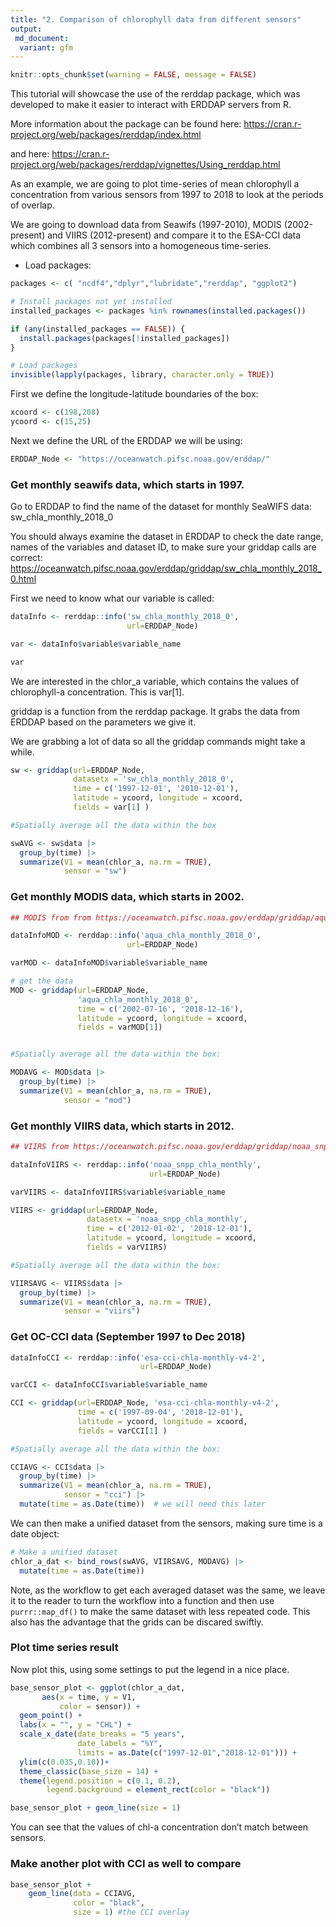 ```yaml
---
title: "2. Comparison of chlorophyll data from different sensors"
output:
 md_document:
  variant: gfm
---
```


```r
knitr::opts_chunk$set(warning = FALSE, message = FALSE) 
```

This tutorial will showcase the use of the rerddap package, which was developed to make it easier to interact with ERDDAP servers from R.

More information about the package can be found here:
[https://cran.r-project.org/web/packages/rerddap/index.html]([https://cran.r-project.org/web/packages/rerddap/index.html)

and here: [https://cran.r-project.org/web/packages/rerddap/vignettes/Using_rerddap.html](https://cran.r-project.org/web/packages/rerddap/vignettes/Using_rerddap.html)


As an example, we are going to plot time-series of mean chlorophyll a concentration from various sensors from 1997 to 2018 to look at the periods of overlap.

  
We are going to download data from Seawifs (1997-2010), MODIS (2002-present) and VIIRS (2012-present) and compare it to the ESA-CCI data which combines all 3 sensors into a homogeneous time-series.


* Load packages:

```r
packages <- c( "ncdf4","dplyr","lubridate","rerddap", "ggplot2")

# Install packages not yet installed
installed_packages <- packages %in% rownames(installed.packages())

if (any(installed_packages == FALSE)) {
  install.packages(packages[!installed_packages])
}

# Load packages 
invisible(lapply(packages, library, character.only = TRUE))

```

First we define the longitude-latitude boundaries of the box:

```r
xcoord <- c(198,208)
ycoord <- c(15,25)
```

Next we define the URL of the ERDDAP we will be using:

```r

ERDDAP_Node <- "https://oceanwatch.pifsc.noaa.gov/erddap/"
```

### Get monthly seawifs data, which starts in 1997.
Go to ERDDAP to find the name of the dataset for monthly SeaWIFS data: sw_chla_monthly_2018_0

You should always examine the dataset in ERDDAP to check the date range, names of the variables and dataset ID, to make sure your griddap calls are correct:
[https://oceanwatch.pifsc.noaa.gov/erddap/griddap/sw_chla_monthly_2018_0.html](https://oceanwatch.pifsc.noaa.gov/erddap/griddap/sw_chla_monthly_2018_0.html)


First we need to know what our variable is called:

```r
dataInfo <- rerddap::info('sw_chla_monthly_2018_0',
                          url=ERDDAP_Node)

var <- dataInfo$variable$variable_name

var
```

We are interested in the chlor_a variable, which contains the values of chlorophyll-a concentration.
This is var[1].

griddap is a function from the rerddap package. It grabs the data from ERDDAP based on the parameters we give it.

We are grabbing a lot of data so all the griddap commands might take a while.

```r
sw <- griddap(url=ERDDAP_Node, 
              datasetx = 'sw_chla_monthly_2018_0', 
              time = c('1997-12-01', '2010-12-01'), 
              latitude = ycoord, longitude = xcoord, 
              fields = var[1] )

#Spatially average all the data within the box

swAVG <- sw$data |>
  group_by(time) |>
  summarize(V1 = mean(chlor_a, na.rm = TRUE),
            sensor = "sw")
```

### Get monthly MODIS data, which starts in 2002.

```r
## MODIS from from https://oceanwatch.pifsc.noaa.gov/erddap/griddap/aqua_chla_monthly_2018_0

dataInfoMOD <- rerddap::info('aqua_chla_monthly_2018_0',
                          url=ERDDAP_Node)

varMOD <- dataInfoMOD$variable$variable_name

# get the data
MOD <- griddap(url=ERDDAP_Node, 
               'aqua_chla_monthly_2018_0', 
               time = c('2002-07-16', '2018-12-16'), 
               latitude = ycoord, longitude = xcoord, 
               fields = varMOD[1])


#Spatially average all the data within the box:

MODAVG <- MOD$data |>
  group_by(time) |>
  summarize(V1 = mean(chlor_a, na.rm = TRUE),
            sensor = "mod")
```

### Get monthly VIIRS data, which starts in 2012.


```r
## VIIRS from https://oceanwatch.pifsc.noaa.gov/erddap/griddap/noaa_snpp_chla_monthly.html

dataInfoVIIRS <- rerddap::info('noaa_snpp_chla_monthly',
                               url=ERDDAP_Node)

varVIIRS <- dataInfoVIIRS$variable$variable_name

VIIRS <- griddap(url=ERDDAP_Node, 
                 datasetx = 'noaa_snpp_chla_monthly', 
                 time = c('2012-01-02', '2018-12-01'), 
                 latitude = ycoord, longitude = xcoord, 
                 fields = varVIIRS)

#Spatially average all the data within the box:

VIIRSAVG <- VIIRS$data |>
  group_by(time) |>
  summarize(V1 = mean(chlor_a, na.rm = TRUE),
            sensor = "viirs") 
```

### Get OC-CCI data (September 1997 to Dec 2018)


```r
dataInfoCCI <- rerddap::info('esa-cci-chla-monthly-v4-2', 
                             url=ERDDAP_Node)

varCCI <- dataInfoCCI$variable$variable_name

CCI <- griddap(url=ERDDAP_Node, 'esa-cci-chla-monthly-v4-2', 
               time = c('1997-09-04', '2018-12-01'), 
               latitude = ycoord, longitude = xcoord, 
               fields = varCCI[1] )

#Spatially average all the data within the box:

CCIAVG <- CCI$data |>
  group_by(time) |>
  summarize(V1 = mean(chlor_a, na.rm = TRUE),
            sensor = "cci") |>
  mutate(time = as.Date(time))  # we will need this later


```

We can then make a unified dataset from the sensors, making sure time is a date object:

```r
# Make a unified dataset
chlor_a_dat <- bind_rows(swAVG, VIIRSAVG, MODAVG) |>
  mutate(time = as.Date(time))
```


Note, as the workflow to get each averaged dataset was the same, we leave it to the reader to turn the workflow into a function and then use `purrr::map_df()` to make the same dataset with less repeated code. This also has the advantage that the grids can be discared swiftly.

### Plot time series result


Now plot this, using some settings to put the legend in a nice place.

```r

base_sensor_plot <- ggplot(chlor_a_dat,
       aes(x = time, y = V1, 
           color = sensor)) +
  geom_point() +
  labs(x = "", y = "CHL") +
  scale_x_date(date_breaks = "5 years",
               date_labels = "%Y",
               limits = as.Date(c("1997-12-01","2018-12-01"))) +
  ylim(c(0.035,0.10))+
  theme_classic(base_size = 14) +
  theme(legend.position = c(0.1, 0.2),
        legend.background = element_rect(color = "black"))

base_sensor_plot + geom_line(size = 1)
```
 
You can see that the values of chl-a concentration don't match between sensors.


### Make another plot with CCI as well to compare


```r
base_sensor_plot +
    geom_line(data = CCIAVG, 
              color = "black",
              size = 1) #the CCI overlay
```
